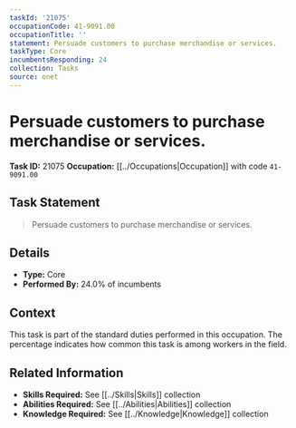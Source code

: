 ```yaml
---
taskId: '21075'
occupationCode: 41-9091.00
occupationTitle: ''
statement: Persuade customers to purchase merchandise or services.
taskType: Core
incumbentsResponding: 24
collection: Tasks
source: onet
---
```

# Persuade customers to purchase merchandise or services.

**Task ID:** 21075
**Occupation:** [[../Occupations|Occupation]] with code `41-9091.00`

## Task Statement

> Persuade customers to purchase merchandise or services.

## Details

- **Type:** Core
- **Performed By:** 24.0% of incumbents

## Context

This task is part of the standard duties performed in this occupation. The percentage indicates how common this task is among workers in the field.

## Related Information

- **Skills Required:** See [[../Skills|Skills]] collection
- **Abilities Required:** See [[../Abilities|Abilities]] collection
- **Knowledge Required:** See [[../Knowledge|Knowledge]] collection
